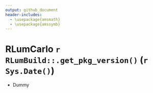 ```yaml
---
output: github_document
header-includes:
  - \usepackage{amsmath}
  - \usepackage{amssymb}
---
```

<!-- NEWS.md was auto-generated by NEWS.Rmd. Please DO NOT edit by hand!-->

# RLumCarlo `r RLumBuild::.get_pkg_version()` (`r Sys.Date()`)

* Dummy


